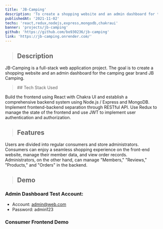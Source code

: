```yaml
---
title: 'JB-Camping'
description: 'To create a shopping website and an admin dashboard for the camping gear brand JB Camping.'
publishedAt: '2021-11-02'
techs: 'react,redux,nodejs,express,mongodb,chakraui'
banner: 'projects/jb-camping'
github: 'https://github.com/bo930236/jb-camping'
link: 'https://jb-camping.onrender.com/'
---
```


> ## Description

JB-Camping is a full-stack web application project. The goal is to create a shopping website and an admin dashboard for the camping gear brand JB Camping.

<blockquote className='with-icons'>
  ## Tech Stack Used
  <div className='not-prose mt-2'>
    <TechIcons
      techs={['react', 'redux', 'nodejs', 'express', 'mongodb', 'chakraui']}
    />
  </div>
</blockquote>
Build the frontend using React with Chakra UI and establish a comprehensive backend
system using Node.js / Express and MongoDB. Implement frontend-backend separation
through RESTful API. Use Redux to manage the state of the frontend and use JWT to
implement user authentication and authorization.

> ## Features

Users are divided into regular consumers and store administrators. Consumers can enjoy a seamless shopping experience on the front-end website, manage their member data, and view order records. Administrators, on the other hand, can manage "Members," "Reviews," "Products," and "Orders" in the backend.

> ## Demo

### Admin Dashboard Test Account:

- Account: admin@web.com
- Password: admin123

### Consumer Frontend Demo

<CloudinaryVideo
  key='user-demo'
  videoPublicId='user-demo'
  src='https://res.cloudinary.com/boboncode/video/upload/q_1,f_auto/boboncode/projects/jb-camping/user-demo'
  width={1440}
  height={792}
  controls={true}
/>
